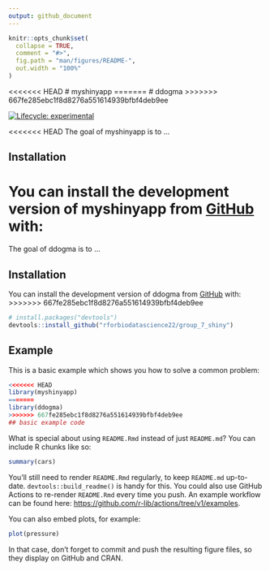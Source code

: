```yaml
---
output: github_document
---
```


<!-- README.md is generated from README.Rmd. Please edit that file -->

```r
knitr::opts_chunk$set(
  collapse = TRUE,
  comment = "#>",
  fig.path = "man/figures/README-",
  out.width = "100%"
)
```

<<<<<<< HEAD
# myshinyapp
=======
# ddogma
>>>>>>> 667fe285ebc1f8d8276a551614939bfbf4deb9ee

<!-- badges: start -->
[![Lifecycle: experimental](https://img.shields.io/badge/lifecycle-experimental-orange.svg)](https://lifecycle.r-lib.org/articles/stages.html#experimental)
<!-- badges: end -->

<<<<<<< HEAD
The goal of myshinyapp is to ...

## Installation

You can install the development version of myshinyapp from [GitHub](https://github.com/) with:
=======
The goal of ddogma is to ...

## Installation

You can install the development version of ddogma from [GitHub](https://github.com/) with:
>>>>>>> 667fe285ebc1f8d8276a551614939bfbf4deb9ee

``` r
# install.packages("devtools")
devtools::install_github("rforbiodatascience22/group_7_shiny")
```

## Example

This is a basic example which shows you how to solve a common problem:

```r
<<<<<<< HEAD
library(myshinyapp)
=======
library(ddogma)
>>>>>>> 667fe285ebc1f8d8276a551614939bfbf4deb9ee
## basic example code
```

What is special about using `README.Rmd` instead of just `README.md`? You can include R chunks like so:

```r
summary(cars)
```

You'll still need to render `README.Rmd` regularly, to keep `README.md` up-to-date. `devtools::build_readme()` is handy for this. You could also use GitHub Actions to re-render `README.Rmd` every time you push. An example workflow can be found here: <https://github.com/r-lib/actions/tree/v1/examples>.

You can also embed plots, for example:

```r
plot(pressure)
```

In that case, don't forget to commit and push the resulting figure files, so they display on GitHub and CRAN.
